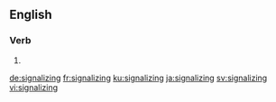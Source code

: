 
==English==

===Verb===
{{head|en|present participle}}

# {{present participle of|signalize|lang=en|nocat=1}}

[[de:signalizing]]
[[fr:signalizing]]
[[ku:signalizing]]
[[ja:signalizing]]
[[sv:signalizing]]
[[vi:signalizing]]